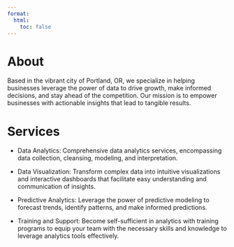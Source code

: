 ```yaml
---
format: 
  html:
    toc: false
---
```


# About

Based in the vibrant city of Portland, OR, we specialize in helping businesses leverage the power of data to drive growth, make informed decisions, and stay ahead of the competition. Our mission is to empower businesses with actionable insights that lead to tangible results. 

# Services 

* Data Analytics: Comprehensive data analytics services, encompassing data collection, cleansing, modeling, and interpretation. 

* Data Visualization: Transform complex data into intuitive visualizations and interactive dashboards that facilitate easy understanding and communication of insights. 

* Predictive Analytics: Leverage the power of predictive modeling to forecast trends, identify patterns, and make informed predictions. 

* Training and Support: Become self-sufficient in analytics with training programs to equip your team with the necessary skills and knowledge to leverage analytics tools effectively.

